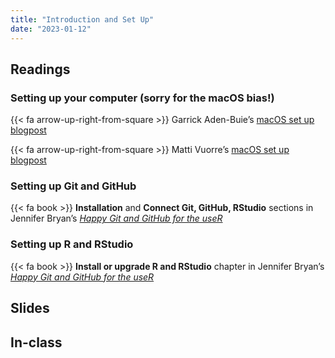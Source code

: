 ```yaml
---
title: "Introduction and Set Up"
date: "2023-01-12"
---
```


## Readings

### Setting up your computer (sorry for the macOS bias!)

{{< fa arrow-up-right-from-square >}} Garrick Aden-Buie's [macOS set up blogpost](https://www.garrickadenbuie.com/blog/setting-up-a-new-macbook-pro/)

{{< fa arrow-up-right-from-square >}} Matti Vuorre's [macOS set up blogpost](https://vuorre.netlify.app/posts/computer-setup-dotfiles/)

### Setting up Git and GitHub

{{< fa book >}} **Installation** and **Connect Git, GitHub, RStudio** sections in Jennifer Bryan's [*Happy Git and GitHub for the useR*](https://happygitwithr.com/index.html)

### Setting up R and RStudio

{{< fa book >}} **Install or upgrade R and RStudio** chapter in Jennifer Bryan's [*Happy Git and GitHub for the useR*](https://happygitwithr.com/install-r-rstudio.html)

## Slides

## In-class

